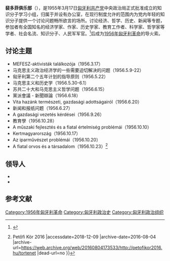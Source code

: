 '''裴多菲俱乐部'''（{{lang-hu|Petőfi Kör}}），是1955年3月17日[[匈牙利共产党|匈牙利共产党]]中央政治局正式批准成立的知识分子学习小组，归属于{{le|匈牙利劳动青年联盟|Union of Working Youth}}并设有办公室，在现行制度允许的范围内为党内年轻的知识分子提供一个讨论问题畅所欲言的场所。讨论经济、哲学、历史、新闻等专题，参加者有全国知名的经济学家、作家、历史学家、教育工作者、科学家、哲学家等学者、社会名流、知识分子、人民军军官。<ref>{{Cite web |url=http://www.yhcqw.com/13/2601.html |title=裴多菲俱乐部真相 |accessdate=2018-12-09 |archive-date=2018-12-09 |archive-url=https://web.archive.org/web/20181209165353/http://www.yhcqw.com/13/2601.html |dead-url=yes }}</ref>后成为[[1956年匈牙利革命|1956年匈牙利革命]]的导火索。

== 讨论主题 ==
*MEFESZ-aktivisták találkozója（1956.3.17）
*马克思主义政治经济学的一些需要迫切解决的问题（1956.5.9-22）
*匈牙利第二个五年计划的指导原则（1956.5.22）
*马克思主义和历史学（1956.5.30-6.1）
*苏共二十大和马克思主义哲学问题（1956.6.15）
*黨派會議 - 新聞辯論（1956.6.18）
*Vita hazánk természeti, gazdasági adottságairól（1956.6.20）
*新闻和报纸问题（1956.6.27）
*A gazdasági vezetés kérdései（1956.9.26）
*教育學（1956.10.28）
*A műszaki fejlesztés és a fiatal értelmiség problémái（1956.10.10）
*Kertmagyarország（1956.10.17）
*Az iparművészet problémái（1956.10.20）
*A fiatal orvos és a társadalom（1956.10.23）<ref>{{Cite web |url=http://www.petofikor2016.hu/tortenet |title=A Petőfi Kör 1956-ban {{!}} Petőfi Kör 2016 |accessdate=2018-12-09 |archive-date=2016-08-04 |archive-url=https://web.archive.org/web/20160804173533/http://petofikor2016.hu/tortenet |dead-url=no }}</ref>

==领导人==
*{{link-hu|拉卡托斯·伊斯特凡|Lakatos István (író)}}
*{{link-hu|坦佐什·加博|Tánczos Gábor (tanár)}}

== 参考文献 ==
{{Reflist}}

[[Category:1956年匈牙利革命|Category:1956年匈牙利革命]]
[[Category:匈牙利政治史|Category:匈牙利政治史]]
[[Category:匈牙利政治组织|Category:匈牙利政治组织]]